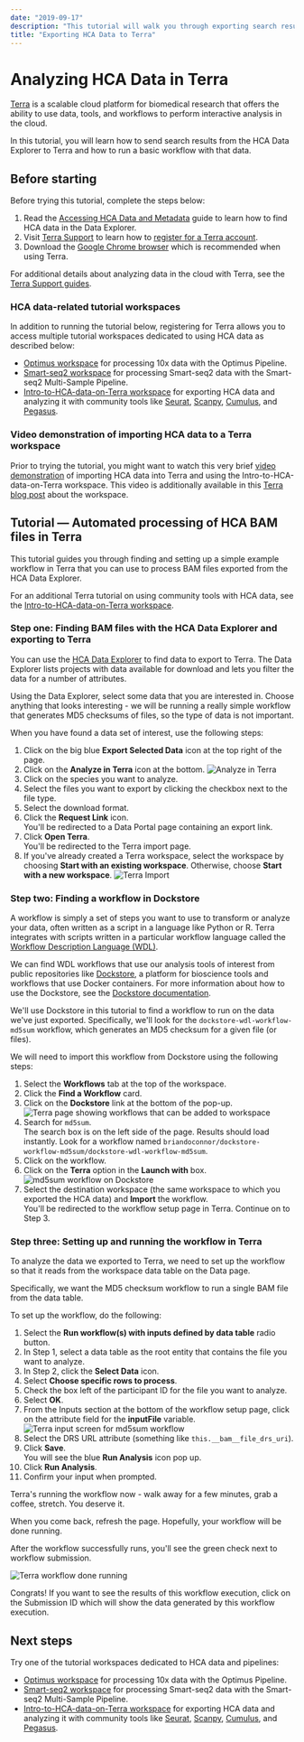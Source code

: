 ```yaml
---
date: "2019-09-17"
description: "This tutorial will walk you through exporting search results from the HCA Data Explorer to Terra."
title: "Exporting HCA Data to Terra"
---
```


# Analyzing HCA Data in Terra

[Terra](https://app.terra.bio/) is a scalable cloud platform for biomedical research that offers the ability to use data, tools, and workflows to perform interactive analysis in the cloud.

In this tutorial, you will learn how to send search results from the HCA Data Explorer to Terra and how to run a basic workflow with that data.

## Before starting

Before trying this tutorial, complete the steps below:

1. Read the [Accessing HCA Data and Metadata](/guides/quick-start-guide) guide to learn how to find HCA data in the Data Explorer.
1. Visit [Terra Support](https://support.terra.bio/hc/en-us) to learn how to [register for a Terra account](https://support.terra.bio/hc/en-us/articles/360028235911).
1. Download the [Google Chrome browser](https://www.google.com/chrome) which is recommended when using Terra.

For additional details about analyzing data in the cloud with Terra, see
the [Terra Support guides](https://support.terra.bio/hc/en-us/sections/360006866192).

### HCA data-related tutorial workspaces

In addition to running the tutorial below, registering for Terra allows you to access multiple tutorial workspaces dedicated to using HCA data as described below:

- [Optimus workspace](https://app.terra.bio/#workspaces/featured-workspaces-hca/HCA_Optimus_Pipeline) for processing 10x data with the Optimus Pipeline.
- [Smart-seq2 workspace](https://app.terra.bio/#workspaces/featured-workspaces-hca/HCA%20Smart-seq2%20Multi%20Sample%20Pipeline) for processing Smart-seq2 data with the Smart-seq2 Multi-Sample Pipeline.
- [Intro-to-HCA-data-on-Terra workspace](https://app.terra.bio/#workspaces/featured-workspaces-hca/Intro-to-HCA-data-on-Terra) for exporting HCA data and analyzing it with community tools like [Seurat](https://satijalab.org/seurat/index.html), [Scanpy](https://scanpy-tutorials.readthedocs.io/en/latest/index.html), [Cumulus](https://cumulus.readthedocs.io/en/latest/index.html), and [Pegasus](https://pegasus.readthedocs.io/en/stable/#).

### Video demonstration of importing HCA data to a Terra workspace

Prior to trying the tutorial, you might want to watch this very brief [video demonstration](https://www.youtube.com/watch?v=G3N2i3NjsfY) of importing HCA data into Terra and using the Intro-to-HCA-data-on-Terra workspace. This video is additionally available in this [Terra blog post](https://terra.bio/discover-how-to-use-human-cell-atlas-data-in-terra/) about the workspace.

## Tutorial — Automated processing of HCA BAM files in Terra

This tutorial guides you through finding and setting up a simple example workflow in Terra that you can use to process BAM files exported from the HCA Data Explorer.

For an additional Terra tutorial on using community tools with HCA data, see
the [Intro-to-HCA-data-on-Terra workspace](https://app.terra.bio/#workspaces/featured-workspaces-hca/Intro-to-HCA-data-on-Terra).

### Step one: Finding BAM files with the HCA Data Explorer and exporting to Terra

You can use the [HCA Data Explorer]({browserURL}/projects) to find data to export to Terra. The Data Explorer lists projects with data available for download and lets you filter the data for a number of attributes.

Using the Data Explorer, select some data that you are interested in. Choose anything that looks interesting - we will be running a really simple workflow that generates MD5 checksums of files, so the type of data is not important.

When you have found a data set of interest, use the following steps:

1. Click on the big blue **Export Selected Data** icon at the top right of the page.
2. Click on the **Analyze in Terra** icon at the bottom.
   ![Analyze in Terra](/hca-bio-networks/guides/analyze-in-terra-export.png)
3. Click on the species you want to analyze.
4. Select the files you want to export by clicking the checkbox next to the file type.
5. Select the download format.
6. Click the **Request Link** icon.\
   You'll be redirected to a Data Portal page containing an export link.
7. Click **Open Terra**.\
   You'll be redirected to the Terra import page.
8. If you've already created a Terra workspace, select the workspace by choosing **Start with an existing workspace**. Otherwise, choose **Start with a new workspace**.
   ![Terra Import](/hca-bio-networks/guides/terra-import.png)

### Step two: Finding a workflow in Dockstore

A workflow is simply a set of steps you want to use to transform or analyze your data, often written as a script in a language like Python or R. Terra integrates with scripts written in a particular workflow language called the [Workflow Description Language (WDL)](https://openwdl.org).

We can find WDL workflows that use our analysis tools of interest from public repositories like [Dockstore](https://dockstore.org), a platform for bioscience tools and workflows that use Docker containers. For more information about how to use the Dockstore, see the [Dockstore documentation](https://docs.dockstore.org/en/develop/).

We'll use Dockstore in this tutorial to find a workflow to run on the data we've just exported. Specifically, we'll look for the `dockstore-wdl-workflow-md5sum` workflow, which generates an MD5 checksum for a given file (or files).

We will need to import this workflow from Dockstore using the following steps:

1. Select the **Workflows** tab at the top of the workspace.
2. Click the **Find a Workflow** card.
3. Click on the **Dockstore** link at the bottom of the pop-up.
   ![Terra page showing workflows that can be added to workspace](/hca-bio-networks/guides/terra-workflows.png)
4. Search for `md5sum`.\
   The search box is on the left side of the page. Results should load instantly. Look for a workflow named `briandoconnor/dockstore-workflow-md5sum/dockstore-wdl-workflow-md5sum`.
5. Click on the workflow.
6. Click on the **Terra** option in the **Launch with** box.
   ![md5sum workflow on Dockstore](/hca-bio-networks/guides/terra-md5sum_dockstore.png)
7. Select the destination workspace (the same workspace to which you exported the HCA data) and **Import** the workflow.\
   You'll be redirected to the workflow setup page in Terra. Continue on to Step 3.

### Step three: Setting up and running the workflow in Terra

To analyze the data we exported to Terra, we need to set up the workflow so that it reads from the workspace data table on the Data page.

Specifically, we want the MD5 checksum workflow to run a single BAM file from the data table.

To set up the workflow, do the following:

1. Select the **Run workflow(s) with inputs defined by data table** radio button.
1. In Step 1, select a data table as the root entity that contains the file you want to analyze.
1. In Step 2, click the **Select Data** icon.
1. Select **Choose specific rows to process**.
1. Check the box left of the participant ID for the file you want to analyze.
1. Select **OK**.
1. From the Inputs section at the bottom of the workflow setup page, click on the attribute field for the **inputFile** variable.
   ![Terra input screen for md5sum workflow](/hca-bio-networks/guides/terra-md5sum_input.png)
1. Select the DRS URL attribute (something like `this.__bam__file_drs_uri`).
1. Click **Save**.\
   You will see the blue **Run Analysis** icon pop up.
1. Click **Run Analysis**.
1. Confirm your input when prompted.

Terra's running the workflow now - walk away for a few minutes, grab a coffee, stretch. You deserve it.

When you come back, refresh the page. Hopefully, your workflow will be done running.

After the workflow successfully runs, you'll see the green check next to workflow submission.

![Terra workflow done running](/hca-bio-networks/guides/terra-workflow_done.png)

Congrats! If you want to see the results of this workflow execution, click on the Submission ID which will show the data generated by this workflow execution.

## Next steps

Try one of the tutorial workspaces dedicated to HCA data and pipelines:

- [Optimus workspace](https://app.terra.bio/#workspaces/featured-workspaces-hca/HCA_Optimus_Pipeline) for processing 10x
  data with the Optimus Pipeline.
- [Smart-seq2 workspace](https://app.terra.bio/#workspaces/featured-workspaces-hca/HCA%20Smart-seq2%20Multi%20Sample%20Pipeline)
  for processing Smart-seq2 data with the Smart-seq2 Multi-Sample Pipeline.
- [Intro-to-HCA-data-on-Terra workspace](https://app.terra.bio/#workspaces/featured-workspaces-hca/Intro-to-HCA-data-on-Terra)
  for exporting HCA data and analyzing it with community tools
  like [Seurat](https://satijalab.org/seurat/index.html), [Scanpy](https://scanpy-tutorials.readthedocs.io/en/latest/index.html), [Cumulus](https://cumulus.readthedocs.io/en/latest/index.html),
  and [Pegasus](https://pegasus.readthedocs.io/en/stable/#).
